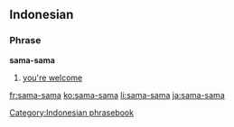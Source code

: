 ==Indonesian==

===Phrase===
'''sama-sama'''

# [[you're welcome]]

[[Category:Indonesian phrasebook]]

[[fr:sama-sama]]
[[ko:sama-sama]]
[[li:sama-sama]]
[[ja:sama-sama]]